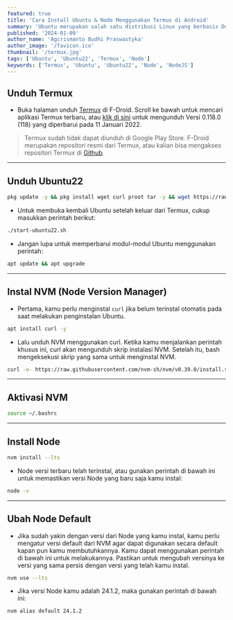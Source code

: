 ```yaml
---
featured: true
title: 'Cara Install Ubuntu & Node Menggunakan Termux di Android'
summary: 'Ubuntu merupakan salah satu distribusi Linux yang berbasis Debian.'
published: '2024-01-09'
author_name: 'Agcrismanto Budhi Praswastyka'
author_image: '/favicon.ico'
thumbnail: '/termux.jpg'
tags: ['Ubuntu', 'Ubuntu22', 'Termux', 'Node']
keywords: ['Termux', 'Ubuntu', 'Ubuntu22', 'Node', 'NodeJS']
---
```

## Unduh Termux
- Buka halaman unduh <a href="https://aghea.site/termux" target="_blank">Termux</a> di F-Droid. Scroll ke bawah untuk mencari aplikasi Termux terbaru, atau <a href="https://aghea.site/termuxdl" target="_blank">klik di sini</a> untuk mengunduh Versi 0.118.0 (118) yang diperbarui pada 11 Januari 2022.

> Termux sudah tidak dapat diunduh di Google Play Store. F-Droid merupakan repositori resmi dari Termux, atau kalian bisa mengakses repositori Termux di <a href="https://github.com/termux/termux-app/releases" target="_blank">Github</a>.

---

## Unduh Ubuntu22

```bash
pkg update -y && pkg install wget curl proot tar -y && wget https://raw.githubusercontent.com/agcrisbp/LinuxAndroid/master/Installer/Ubuntu22/ubuntu22.sh -O ubuntu22.sh && chmod +x ubuntu22.sh && bash ubuntu22.sh
```

- Untuk membuka kembali Ubuntu setelah keluar dari Termux, cukup masukkan perintah berikut:
```bash
./start-ubuntu22.sh
```

- Jangan lupa untuk memperbarui modul-modul Ubuntu menggunakan perintah:
```bash
apt update && apt upgrade
```

---

## Instal NVM (Node Version Manager)
- Pertama, kamu perlu menginstal `curl` jika belum terinstal otomatis pada saat melakukan penginstalan Ubuntu.

```bash
apt install curl -y
```

- Lalu unduh NVM menggunakan curl. Ketika kamu menjalankan perintah khusus ini, curl akan mengunduh skrip instalasi NVM. Setelah itu, bash mengeksekusi skrip yang sama untuk menginstal NVM.

```bash
curl -o- https://raw.githubusercontent.com/nvm-sh/nvm/v0.39.0/install.sh | bash
```

---

## Aktivasi NVM
```bash
source ~/.bashrc
```

---

## Install Node

```bash
nvm install --lts
```

- Node versi terbaru telah terinstal, atau gunakan perintah di bawah ini untuk memastikan versi Node yang baru saja kamu instal:

```bash
node -v
```

---

## Ubah Node Default

- Jika sudah yakin dengan versi dari Node yang kamu instal, kamu perlu mengatur versi default dari NVM agar dapat digunakan secara default kapan pun kamu membutuhkannya. Kamu dapat menggunakan perintah di bawah ini untuk melakukannya. Pastikan untuk mengubah versinya ke versi yang sama persis dengan versi yang telah kamu instal.

```bash
nvm use --lts
```

- Jika versi Node kamu adalah 24.1.2, maka gunakan perintah di bawah ini:

```bash
nvm alias default 24.1.2
```